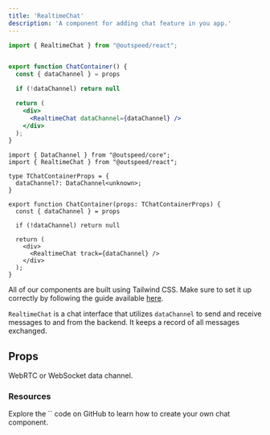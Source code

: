 ```yaml
---
title: 'RealtimeChat'
description: 'A component for adding chat feature in you app.'
---
```


<RequestExample>

```jsx ChatContainer.jsx
import { RealtimeChat } from "@outspeed/react";


export function ChatContainer() {
  const { dataChannel } = props

  if (!dataChannel) return null

  return (
    <div>
      <RealtimeChat dataChannel={dataChannel} />
    </div>
  );
}
```

```tsx ChatContainer.tsx
import { DataChannel } from "@outspeed/core";
import { RealtimeChat } from "@outspeed/react";

type TChatContainerProps = {
  dataChannel?: DataChannel<unknown>;
}

export function ChatContainer(props: TChatContainerProps) {
  const { dataChannel } = props

  if (!dataChannel) return null

  return (
    <div>
      <RealtimeChat track={dataChannel} />
    </div>
  );
}
```
</RequestExample>

<Note>All of our components are built using Tailwind CSS. Make sure to set it up correctly by following the guide available [here](https://tailwindcss.com/docs/installation).</Note>

`RealtimeChat` is a chat interface that utilizes `dataChannel` to send and receive messages to and from the backend. It keeps a record of all messages exchanged. 

## Props

<ResponseField name="dataChannel" type="DataChannel<unknown>">
  WebRTC or WebSocket data channel.
</ResponseField>

### Resources

<CardGroup cols={1}>
  <Card
    title="RealtimeChat"
    icon="github"
    iconType="solid"
    href="https://github.com/outspeed-ai/outspeed-js/blob/main/packages/react/src/components/realtime-chat.tsx"
  >
    Explore the `<RealtimeChat />` code on GitHub to learn how to create your own chat component.
  </Card>
</CardGroup>
